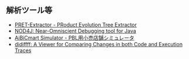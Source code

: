 ## 解析ツール等

  * [PRET-Extractor - PRoduct Evolution Tree Extractor](https://sel.ist.osaka-u.ac.jp/pret/)
  * [NOD4J: Near-Omniscient Debugging tool for Java](https://github.com/k-shimari/nod4j)
  * [AiBiCmart Simulator - PBL用小売店舗シミュレータ](https://github.com/AiBiC-Spiral/aibicmart-open)
  * [	didiffff: A Viewer for Comparing Changes in both Code and Execution Traces](https://github.com/tetsuyakanda/didiffff)